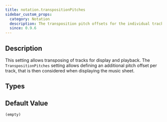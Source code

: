 ```yaml
---
title: notation.transpositionPitches
sidebar_custom_props:
  category: Notation
  description: The transposition pitch offsets for the individual tracks used for rendering and playback.
  since: 0.9.6
---
```


<SinceBadge since="0.9.6" />


## Description

This setting allows transposing of tracks for display and playback. 
The `TranspositionPitches` setting allows defining an additional pitch offset per track, that is then considered when displaying the music sheet. 

<PropertyDescription metadata={metadata} />

## Types

<TypeTable>
    <TypeRow name="int[]" type="all" />
</TypeTable>

## Default Value

`(empty)`